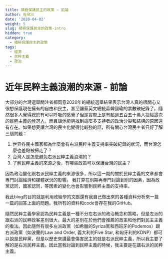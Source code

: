 ```yaml
---
title: 積極保護民主的政策 – 前論
author: 杜欣川
date: '2020-04-02'
weight: 5
slug: 積極保護民主的政策-intro
hidden: true
category:
  - 積極保護民主的政策
tags:
  - 經濟
  - 民粹主義
  - 政治
---
```


# 近年民粹主義浪潮的來源 - 前論
大部分的台灣選舉關注者都同意2020年的總統選舉結果表示台灣人真的很關心又很想保護現在擁有的自由和民主，甚至讓蔡英文總統贏韓國瑜的票數破紀錄了。隨然很多人覺得總於有可以呼吸的感覺了但是實際上是有超過五百五十萬人投給這次的[民粹主義的候選人](https://www.bloomberg.com/graphics/2020-taiwan-election-results/)，而且讓他能夠找到這麼多支持者的政治分裂和結構的原因還有存在。如果想要讓台灣的民主化變得比較強的話，所有關心台灣民主者只好了解三個問題：

1.  世界各民主國家都為什麼會有右派民粹主義支持率突破紀錄的狀況，而台灣怎麼也差點被掃走了？
2.  台灣人是怎麼避免右派民粹主義浪潮的？
3.  了解民粹主義的來源之後，有哪些政策可以保護台灣的民主？

因為政治變化跟右派民粹主義的來源很多，所以這一期的關於民粹主義的文章都會專門討論經濟和媒體狀況的影響。 我打算在別期再專門討論到別的因素，因為政黨認同，國家認同，等因素的變化也會影響到民粹主義的支持率。

我此blog的目的就是利用政經學的文獻還有我自己做出來的各種資料分析來一篇一篇的回答上面的問題。我所有的資料和code會存在我的GitHub。

隨然民粹主義學家認為民粹主義是一種不分左右派的政治概念和策略，但是左派的跟右派的民粹政客差別很大，最大的差別在於他們會推薦的政策和他們對民主主義的看法。因此隨然有很多左派政黨（如希臘的Syriza黨和西班牙的Podemos）跟右派政黨（如波蘭的Law and Order, 義大利的Five Star, 和匈牙利的KDNP）都可以說是民粹黨，但是以歷史來講最會傷害民主的就是右派民粹主義，所以我主要了解的是右派民粹主義。因此當我討論到民粹主義的時候，我主要是在講右派的民粹主義。

